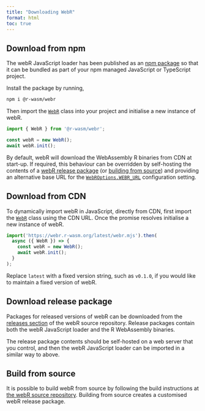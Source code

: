 ```yaml
---
title: "Downloading WebR"
format: html
toc: true
---
```


## Download from npm

The webR JavaScript loader has been published as an [npm package](https://www.npmjs.com/package/@r-wasm/webr) so that it can be bundled as part of your npm managed JavaScript or TypeScript project.

Install the package by running,

``` bash
npm i @r-wasm/webr
```

Then import the [`WebR`](api/js/classes/WebR.WebR.md) class into your project and initialise a new instance of webR.

``` javascript
import { WebR } from '@r-wasm/webr';

const webR = new WebR();
await webR.init();
```

By default, webR will download the WebAssembly R binaries from CDN at start-up. If required, this behaviour can be overridden by self-hosting the contents of a [webR release package](#download-release) (or [building from source](#build-from-source)) and providing an alternative base URL for the [`WebROptions.WEBR_URL`](api/js/interfaces/WebR.WebROptions.md#webr_url) configuration setting.

## Download from CDN

To dynamically import webR in JavaScript, directly from CDN, first import the [`WebR`](api/js/classes/WebR.WebR.md) class using the CDN URL. Once the promise resolves initialise a new instance of webR.

``` javascript
import('https://webr.r-wasm.org/latest/webr.mjs').then(
  async ({ WebR }) => {
    const webR = new WebR();
    await webR.init();
  }
);
```

Replace `latest` with a fixed version string, such as `v0.1.0`, if you would like to maintain a fixed version of webR.

## Download release package {#download-release}

Packages for released versions of webR can be downloaded from the [releases section](https://github.com/r-wasm/webr/releases) of the webR source repository. Release packages contain both the webR JavaScript loader and the R WebAssembly binaries.

The release package contents should be self-hosted on a web server that you control, and then the webR JavaScript loader can be imported in a similar way to above.

## Build from source {#build-from-source}

It is possible to build webR from source by following the build instructions at [the webR source repository](https://github.com/r-wasm/webr). Building from source creates a customised webR release package.
